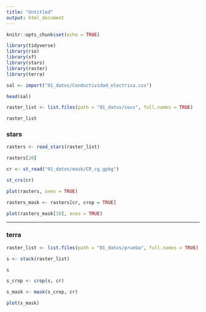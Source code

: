```yaml
---
title: "Untitled"
output: html_document
---
```


```r
knitr::opts_chunk$set(echo = TRUE)
```


```r
library(tidyverse)
library(rio)
library(sf)
library(stars)
library(raster)
library(terra)
```


```r
sal <- import("01_datos/Conductividad_electrica.csv")
```

```r
head(sal)
```

```r
raster_list <- list.files(path = "01_datos/covs", full.names = TRUE)
```

```r
raster_list
```


### stars

```r
rasters <- read_stars(raster_list)
```


```r
rasters[20]
```


```r
cr <- st_read("01_datos/mask/CR_cg.gpkg")
```
```r
st_crs(cr)
```

```r
plot(rasters, axes = TRUE)
```


```r
rasters_mask <- rasters[cr, crop = TRUE]
```

```r
plot(rasters_mask[10], axes = TRUE)
```


***

### terra

```r
raster_list <- list.files(path = "01_datos/prueba", full.names = TRUE)
```


```r
s <- stack(raster_list)
```

```r
s
```

```r
s_crop <- crop(s, cr)
```

```r
s_mask <- mask(s_crop, cr)
```

```r
plot(s_mask)
```





